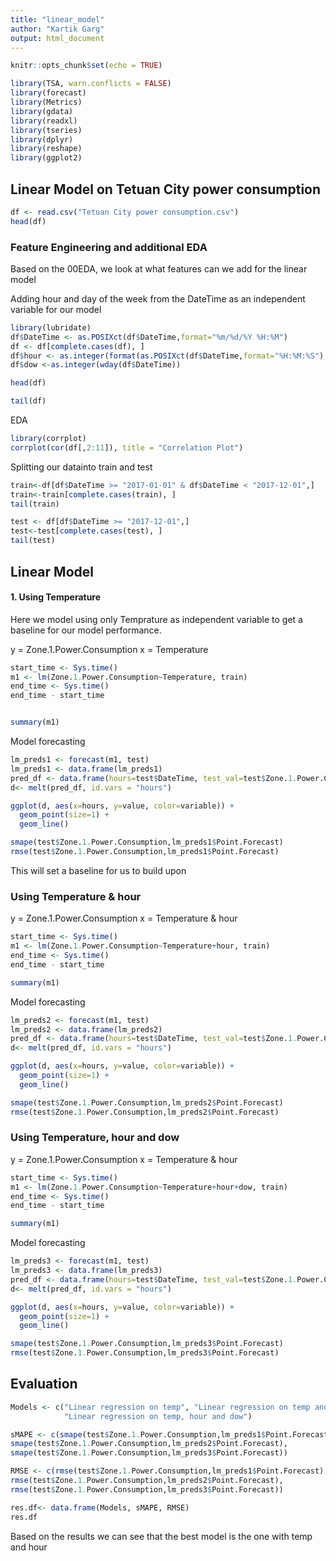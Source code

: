 ---
title: "linear_model"
author: "Kartik Garg"
output: html_document
---

```{r setup, include=FALSE}
knitr::opts_chunk$set(echo = TRUE)
```

```{r packages, warning=FALSE, message=FALSE}
library(TSA, warn.conflicts = FALSE)
library(forecast)
library(Metrics)
library(gdata)
library(readxl)
library(tseries)
library(dplyr)
library(reshape)
library(ggplot2)
```

## Linear Model on Tetuan City power consumption

```{r}
df <- read.csv("Tetuan City power consumption.csv")
head(df)
```

### Feature Engineering and additional EDA

Based on the 00EDA, we look at what features can we add for the linear model

Adding hour and day of the week from the DateTime as an independent variable for our model

```{r}
library(lubridate)
df$DateTime <- as.POSIXct(df$DateTime,format="%m/%d/%Y %H:%M")
df <- df[complete.cases(df), ]
df$hour <- as.integer(format(as.POSIXct(df$DateTime,format="%H:%M:%S"),"%H"))
df$dow <-as.integer(wday(df$DateTime))
```

```{r}
head(df)
```
```{r}
tail(df)
```

EDA

```{r}
library(corrplot)
corrplot(cor(df[,2:11]), title = "Correlation Plot")
```


Splitting our datainto train and test

```{r}
train<-df[df$DateTime >= "2017-01-01" & df$DateTime < "2017-12-01",]
train<-train[complete.cases(train), ]
tail(train)
```

```{r}
test <- df[df$DateTime >= "2017-12-01",]
test<-test[complete.cases(test), ]
tail(test)
```

## Linear Model 

#### 1. Using Temperature

Here we model using only Temprature as independent variable to get a baseline for our model performance.

y = Zone.1.Power.Consumption
x = Temperature

```{r warning=FALSE}
start_time <- Sys.time()
m1 <- lm(Zone.1.Power.Consumption~Temperature, train)
end_time <- Sys.time()
end_time - start_time


summary(m1)
```
Model forecasting

```{r}
lm_preds1 <- forecast(m1, test)
lm_preds1 <- data.frame(lm_preds1)
pred_df <- data.frame(hours=test$DateTime, test_val=test$Zone.1.Power.Consumption, pred_val=lm_preds1$Point.Forecast)
d<- melt(pred_df, id.vars = "hours")

ggplot(d, aes(x=hours, y=value, color=variable)) + 
  geom_point(size=1) + 
  geom_line()
```


```{r}
smape(test$Zone.1.Power.Consumption,lm_preds1$Point.Forecast) 
rmse(test$Zone.1.Power.Consumption,lm_preds1$Point.Forecast) 
```
This will set a baseline for us to build upon

### Using Temperature & hour

y = Zone.1.Power.Consumption
x = Temperature & hour

```{r warning=FALSE}
start_time <- Sys.time()
m1 <- lm(Zone.1.Power.Consumption~Temperature+hour, train)
end_time <- Sys.time()
end_time - start_time

summary(m1)
```
Model forecasting

```{r}
lm_preds2 <- forecast(m1, test)
lm_preds2 <- data.frame(lm_preds2)
pred_df <- data.frame(hours=test$DateTime, test_val=test$Zone.1.Power.Consumption, pred_val=lm_preds2$Point.Forecast)
d<- melt(pred_df, id.vars = "hours")

ggplot(d, aes(x=hours, y=value, color=variable)) + 
  geom_point(size=1) + 
  geom_line()
```


```{r}
smape(test$Zone.1.Power.Consumption,lm_preds2$Point.Forecast) 
rmse(test$Zone.1.Power.Consumption,lm_preds2$Point.Forecast) 
```
### Using Temperature, hour and dow

y = Zone.1.Power.Consumption
x = Temperature & hour

```{r warning=FALSE}
start_time <- Sys.time()
m1 <- lm(Zone.1.Power.Consumption~Temperature+hour+dow, train)
end_time <- Sys.time()
end_time - start_time

summary(m1)
```
Model forecasting

```{r}
lm_preds3 <- forecast(m1, test)
lm_preds3 <- data.frame(lm_preds3)
pred_df <- data.frame(hours=test$DateTime, test_val=test$Zone.1.Power.Consumption, pred_val=lm_preds3$Point.Forecast)
d<- melt(pred_df, id.vars = "hours")

ggplot(d, aes(x=hours, y=value, color=variable)) + 
  geom_point(size=1) + 
  geom_line()
```


```{r}
smape(test$Zone.1.Power.Consumption,lm_preds3$Point.Forecast) 
rmse(test$Zone.1.Power.Consumption,lm_preds3$Point.Forecast) 
```


## Evaluation

```{r}
Models <- c("Linear regression on temp", "Linear regression on temp and hour",
            "Linear regression on temp, hour and dow")

sMAPE <- c(smape(test$Zone.1.Power.Consumption,lm_preds1$Point.Forecast),
smape(test$Zone.1.Power.Consumption,lm_preds2$Point.Forecast),
smape(test$Zone.1.Power.Consumption,lm_preds3$Point.Forecast))

RMSE <- c(rmse(test$Zone.1.Power.Consumption,lm_preds1$Point.Forecast),
rmse(test$Zone.1.Power.Consumption,lm_preds2$Point.Forecast),
rmse(test$Zone.1.Power.Consumption,lm_preds3$Point.Forecast))

res.df<- data.frame(Models, sMAPE, RMSE)
res.df
```

Based on the results we can see that the best model is the one with temp and hour

